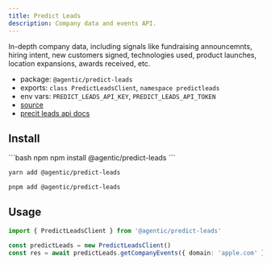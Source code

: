 ```yaml
---
title: Predict Leads
description: Company data and events API.
---
```


In-depth company data, including signals like fundraising announcemnts, hiring intent, new customers signed, technologies used, product launches, location expansions, awards received, etc.

- package: `@agentic/predict-leads`
- exports: `class PredictLeadsClient`, `namespace predictleads`
- env vars: `PREDICT_LEADS_API_KEY`, `PREDICT_LEADS_API_TOKEN`
- [source](https://github.com/transitive-bullshit/agentic/blob/main/packages/predict-leads/src/predict-leads-client.ts)
- [precit leads api docs](https://docs.predictleads.com/v3)

## Install

<CodeGroup>
```bash npm
npm install @agentic/predict-leads
```

```bash yarn
yarn add @agentic/predict-leads
```

```bash pnpm
pnpm add @agentic/predict-leads
```

</CodeGroup>

## Usage

```ts
import { PredictLeadsClient } from '@agentic/predict-leads'

const predictLeads = new PredictLeadsClient()
const res = await predictLeads.getCompanyEvents({ domain: 'apple.com' })
```
